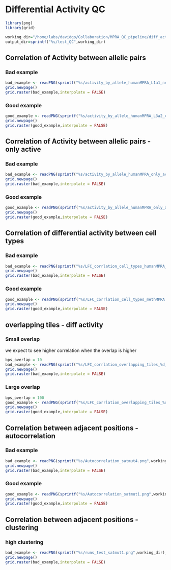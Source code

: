 # Differential Activity QC



```r
library(png)
library(grid)
```

```r
working_dir="/home/labs/davidgo/Collaboration/MPRA_QC_pipeline/diff_activity/plots/"
output_dir=sprintf("%s/test_QC",working_dir)
```

## Correlation of Activity between allelic pairs



### Bad example 

```r
bad_example <- readPNG(sprintf("%s/activity_by_allele_humanMPRA_L1a1_neurons.png",working_dir),native = T)
grid.newpage()
grid.raster(bad_example,interpolate = FALSE)
```

### Good example 

```r
good_example <- readPNG(sprintf("%s/activity_by_allele_humanMPRA_L3a2_chondrocytes.png",working_dir),native = T)
grid.newpage()
grid.raster(good_example,interpolate = FALSE)

```


## Correlation of Activity between allelic pairs - only active



### Bad example 

```r
bad_example <- readPNG(sprintf("%s/activity_by_allele_humanMPRA_only_active_L1a1_neurons.png",working_dir),native = T)
grid.newpage()
grid.raster(bad_example,interpolate = FALSE)
```

### Good example 

```r
good_example <- readPNG(sprintf("%s/activity_by_allele_humanMPRA_only_active_L3a2_chondrocytes.png",working_dir),native = T)
grid.newpage()
grid.raster(good_example,interpolate = FALSE)

```



## Correlation of differential activity between cell types 



### Bad example 

```r
bad_example <- readPNG(sprintf("%s/LFC_corrlation_cell_types_humanMPRA_L1a1.png",working_dir),native = T)
grid.newpage()
grid.raster(bad_example,interpolate = FALSE)
```

### Good example 

```r
good_example <- readPNG(sprintf("%s/LFC_corrlation_cell_types_methMPRA.png",working_dir),native = T)
grid.newpage()
grid.raster(good_example,interpolate = FALSE)

```


## overlapping tiles - diff activity 



### Small overlap
we expect to see higher correlation when the overlap is higher

```r
bps_overlap = 10
bad_example <- readPNG(sprintf("%s/LFC_corrlation_overlapping_tiles_%d_methMPRA.png",working_dir,bps_overlap),native = T)
grid.newpage()
grid.raster(bad_example,interpolate = FALSE)
```

### Large overlap

```r
bps_overlap = 100
good_example <- readPNG(sprintf("%s/LFC_corrlation_overlapping_tiles_%d_methMPRA.png",working_dir,bps_overlap),native = T)
grid.newpage()
grid.raster(good_example,interpolate = FALSE)

```


## Correlation between adjacent positions - autocorrelation

### Bad example 

```r
bad_example <- readPNG(sprintf("%s/Autocorrelation_satmut4.png",working_dir),native = T)
grid.newpage()
grid.raster(bad_example,interpolate = FALSE)
```

### Good example 

```r
good_example <- readPNG(sprintf("%s/Autocorrelation_satmut1.png",working_dir),native = T)
grid.newpage()
grid.raster(good_example,interpolate = FALSE)
```

## Correlation between adjacent positions - clustering

### high clustering

```r
bad_example <- readPNG(sprintf("%s/runs_test_satmut1.png",working_dir),native = T)
grid.newpage()
grid.raster(bad_example,interpolate = FALSE)
```




